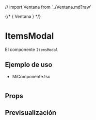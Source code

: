 // import Ventana from '../Ventana.md?raw'

<Meta of={ItemsModalStories} />

{/* <Markdown>{ Ventana }</Markdown> */}

# ItemsModal
El componente `ItemsModal`

## Ejemplo de uso

- MiComponente.tsx
```tsx

```

## Props

<ArgTypes />

## Previsualización

<Stories />

